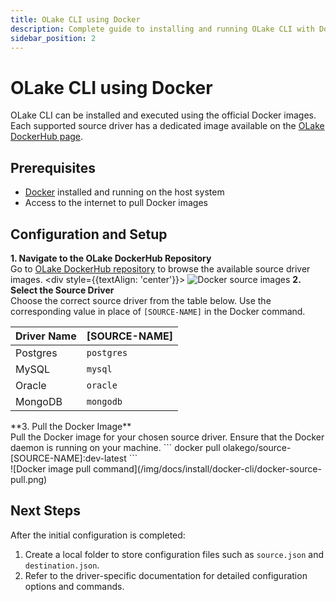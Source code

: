 ```yaml
---
title: OLake CLI using Docker
description: Complete guide to installing and running OLake CLI with Docker for local development and data replication
sidebar_position: 2
---
```


# OLake CLI using Docker

OLake CLI can be installed and executed using the official Docker images. Each supported source driver has a dedicated image available on the [OLake DockerHub page](https://hub.docker.com/u/olakego).

## Prerequisites

- [Docker](https://docs.docker.com/get-docker/) installed and running on the host system
- Access to the internet to pull Docker images

## Configuration and Setup


**1. Navigate to the OLake DockerHub Repository** <br/>
Go to [OLake DockerHub repository](https://hub.docker.com/u/olakego) to browse the available source driver images.
    <div style={{textAlign: 'center'}}>
    ![Docker source images](/img/docs/install/docker-cli/docker-source-images.png)
    </div>
**2. Select the Source Driver** <br/>
Choose the correct source driver from the table below. Use the corresponding value in place of `[SOURCE-NAME]` in the Docker command.
<div style={{ display: "flex", justifyContent: "center", textAlign: "center"}}>

| Driver Name | [SOURCE-NAME] |
|-------------|---------------|
| Postgres    | `postgres`    |
| MySQL       | `mysql`       |
| Oracle      | `oracle`      |
| MongoDB     | `mongodb`     |
</div>
**3. Pull the Docker Image** <br/>
Pull the Docker image for your chosen source driver. Ensure that the Docker daemon is running on your machine.
    ```
    docker pull olakego/source-[SOURCE-NAME]:dev-latest
    ```
    <div style={{textAlign: 'center'}}>
    ![Docker image pull command](/img/docs/install/docker-cli/docker-source-pull.png)
    </div>



## Next Steps
After the initial configuration is completed:

1. Create a local folder to store configuration files such as `source.json` and `destination.json`.  
2. Refer to the driver-specific documentation for detailed configuration options and commands.  


